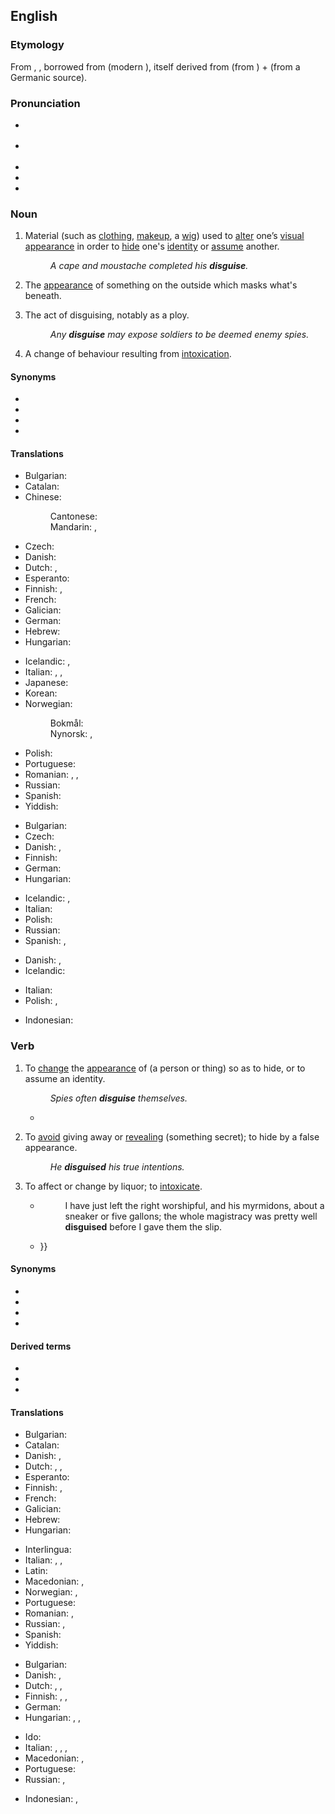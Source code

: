 ==English==

===Etymology===
From {{inh|en|enm|disgisen}}, {{m|enm|disguisen}}, borrowed from {{der|en|fro|desguiser}} (modern {{cog|fr|déguiser}}), itself derived from {{m|fro|des-||dis-}} (from {{der|en|la|dis-}}) + {{m|fro|guise||guise}} (from a Germanic source).

===Pronunciation===
* {{a|RP}} {{IPA|en|/dɪsˈɡaɪz/|/dɪzˈɡaɪz/}}
* {{a|GA}} {{IPA|en|/dɪsˈɡaɪz/|/dɪˈskaɪz/}}
* {{audio|en|En-us-disguise.ogg|Audio (US)}}
* {{hyphenation|en|dis|guise}}
* {{rhymes|en|aɪz}}

===Noun===
{{en-noun|~}}

# Material (such as [[clothing]], [[makeup]], a [[wig]]) used to [[alter]] one’s [[visual]] [[appearance]] in order to [[hide]] one's [[identity]] or [[assume]] another.
#: ''A cape and moustache completed his '''disguise'''.''
# {{lb|en|figuratively}} The [[appearance]] of something on the outside which masks what's beneath.
# The act of disguising, notably as a ploy.
#: ''Any '''disguise''' may expose soldiers to be deemed enemy spies.''
# {{lb|en|archaic}} A change of behaviour resulting from [[intoxication]].

====Synonyms====
* {{l|en|camouflage}}
* {{l|en|guise}}
* {{l|en|mask}}
* {{l|en|pretense}}

====Translations====
{{trans-top|attire to hide/assume an identity}}
* Bulgarian: {{t|bg|дегизиране|n}}
* Catalan: {{t+|ca|disfressa|f}}
* Chinese:
*: Cantonese: {{t|yue|偽裝|tr=jōngngai|sc=Hant}}
*: Mandarin: {{t+|cmn|偽裝|sc=Hani}}, {{t+|cmn|伪装|tr=wěichěng|sc=Hani}}
* Czech: {{t|cs|převlek|m}}
* Danish: {{t|da|forklædning|c}}
* Dutch: {{t+|nl|vermomming|f}}, {{t+|nl|mom|n}}
* Esperanto: {{t|eo|alivesto}}
* Finnish: {{t|fi|valeasu}}, {{t|fi|valepuku}}
* French: {{t+|fr|déguisement|m}}
* Galician: {{t|gl|disfrace|m}}
* German: {{t+|de|Verkleidung|f}}
* Hebrew: {{t+|he|תחפושת|f|tr=taẖpóset|alt=תַּחְפֹּשֶׂת}}
* Hungarian: {{t+|hu|álruha}}
{{trans-mid}}
* Icelandic: {{t+|is|dulargervi|n}}, {{t+|is|dulbúningur|m}}
* Italian: {{t|it|camuffamento|m}}, {{t|it|travestimento|m}}, {{t+|it|mascheramento|m}}
* Japanese: {{t|ja|変装|tr=[[へんそう]], hensō}}
* Korean: {{t+|ko|변장}}
* Norwegian:
*: Bokmål: {{t+|nb|forkledning|m|f}}
*: Nynorsk: {{t|nn|forkledning|f|m}}, {{t|nn|forklednad|m}}
* Polish: {{t+|pl|kamuflaż}}
* Portuguese: {{t+|pt|disfarce|m}}
* Romanian: {{t+|ro|deghizare|f}}, {{t+|ro|mascare|f}}, {{t+|ro|acoperire|f}}
* Russian: {{t+|ru|маскиро́вка|f}}
* Spanish: {{t+|es|disfraz|m}}
* Yiddish: {{t|yi|פֿאַרשטעלונג|f}}
{{trans-bottom}}

{{trans-top|that which masks what's beneath}}
* Bulgarian: {{t|bg|маскиране|n|sc=Cyrl}}
* Czech: {{t|cs|převlek|m}}
* Danish: {{t|da|camouflage|c}}, {{t|da|maskering|c}}
* Finnish: {{t|fi|naamiointi}}
* German: {{t+|de|Tarnung|f}}
* Hungarian: {{t+|hu|álca}}
{{trans-mid}}
* Icelandic: {{t+|is|dulargervi|n}}, {{t+|is|dulbúningur|m}}
* Italian: {{t|it|camuffamento|m}}
* Polish: {{t+|pl|kamuflaż|m}}
* Russian: {{t+|ru|маскиро́вка|f}}
* Spanish: {{t+|es|pantalla|f}}, {{t+|es|tapadera|f}}
{{trans-bottom}}

{{trans-top|act of disguising}}
* Danish: {{t|da|forklædning|c}}, {{t|da|camouflage|c}}
* Icelandic: {{t+|is|dulbúningur|m}}
{{trans-mid}}
* Italian: {{t|it|travestimento|m}}
* Polish: {{t+|pl|kamuflaż}}, {{t+|pl|kamuflowanie|m}}
{{trans-bottom}}

{{checktrans-top}}
* Indonesian: {{t+check|id|samaran}}
{{trans-mid}}
{{trans-bottom}}

===Verb===
{{en-verb|disguis}}

# {{lb|en|transitive}} To [[change]] the [[appearance]] of (a person or thing) so as to hide, or to assume an identity.
#: ''Spies often '''disguise''' themselves.''
#* {{RQ:Macaulay Bunyan|Bunyan was forced to '''disguise''' himself as a wagoner.}}
# {{lb|en|transitive}} To [[avoid]] giving away or [[reveal]]ing (something secret); to hide by a false appearance.
#: ''He '''disguised''' his true intentions.''
# {{lb|en|archaic}} To affect or change by liquor; to [[intoxicate]].
#* {{rfdatek|en|Spectator}}
#*: I have just left the right worshipful, and his myrmidons, about a sneaker or five gallons; the whole magistracy was pretty well '''disguised''' before I gave them the slip.
#* {{quote-book|en|year=1863|author=Sheridan Le Fanu|title={{w|The House by the Churchyard}}|passage=But my lord was angry, and being '''disguised''' with liquor too, he would not let him go till they played more; and play they did, and the luck still went the same way; {{...}}}}

====Synonyms====
* {{l|en|camouflage}}
* {{l|en|cloak}}
* {{l|en|mask}}
* {{l|en|hide}}

====Derived terms====
* {{l|en|disguisedly}}
* {{l|en|disguisement}}
* {{l|en|disguiser}}

====Translations====
{{trans-top|to change the appearance}}
* Bulgarian: {{t+|bg|маскирам}}
* Catalan: {{t+|ca|disfressar}}
* Danish: {{t+|da|forklæde}}, {{t|da|maskere}}
* Dutch: {{t+|nl|vermommen}}, {{t+|nl|vermommen|alt=zich vermommen}}, {{t+|nl|verhullen}}
* Esperanto: {{t|eo|alivesti}}
* Finnish: {{t|fi|naamioida}}, {{t+|fi|naamioitua}}
* French: {{t+|fr|déguiser}}
* Galician: {{t|gl|disfrazar}}
* Hebrew: {{t|he|הסווה|tr=hisvá}}
* Hungarian: {{t+|hu|álcáz}}
{{trans-mid}}
* Interlingua: {{t|ia|disguisar}}
* Italian: {{t+|it|camuffarsi}}, {{t|it|travestirsi}}, {{t|it|mascherarsi}}
* Latin: {{t|la|dissimulō}}
* Macedonian: {{t|mk|преправа}}, {{t|mk|престорува}}
* Norwegian: {{t+|nb|forkle}}, {{t|nb|maskere}}
* Portuguese: {{t+|pt|disfarçar}}
* Romanian: {{t+|ro|deghiza}}, {{t+|ro|masca}}
* Russian: {{t+|ru|маскирова́ться|impf}}, {{t+|ru|замаскирова́ться|pf}}
* Spanish: {{t+|es|disfrazar}}
* Yiddish: {{t|yi|פֿאַרשטעלן}}
{{trans-bottom}}

{{trans-top|to prevent revealing something secret}}
* Bulgarian: {{t+|bg|прикривам}}
* Danish: {{t|da|camouflere}}, {{t|da|tilsløre}}
* Dutch: {{t+|nl|verbergen}}, {{t+|nl|verhullen}}, {{t+|nl|maskeren}}
* Finnish: {{t|fi|naamioida}}, {{t+|fi|salata}}, {{t+|fi|peittää}}
* German: {{t+|de|verstellen}}
* Hungarian: {{t+|hu|leplez}}, {{t|hu|elleplez}}, {{t+|hu|palástol}}
{{trans-mid}}
* Ido: {{t+|io|velizar}}
* Italian: {{t+|it|camuffare}}, {{t+|it|nascondere}}, {{t+|it|mascherare}}, {{t+|it|inorpellare}}
* Macedonian: {{t|mk|прикрива}}, {{t|mk|затскрива}}
* Portuguese: {{t+|pt|esconder}}
* Russian: {{t+|ru|скрыва́ть|impf}}, {{t+|ru|скрыть|pf}}
{{trans-bottom}}

{{checktrans-top}}
* Indonesian: {{t+check|id|menyamar}}, {{t+check|id|menyamarkan}}
{{trans-mid}}
{{trans-bottom}}